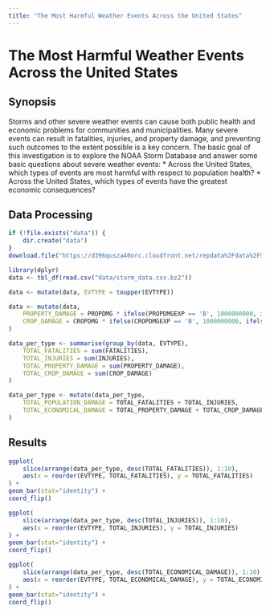 ```yaml
---
title: "The Most Harmful Weather Events Across the United States"
---
```


# The Most Harmful Weather Events Across the United States

## Synopsis

Storms and other severe weather events can cause both public health and economic problems for communities and municipalities. Many severe events can result in fatalities, injuries, and property damage, and preventing such outcomes to the extent possible is a key concern.
The basic goal of this investigation is to explore the NOAA Storm Database and answer some basic questions about severe weather events:
* Across the United States, which types of events are most harmful with respect to population health?
* Across the United States, which types of events have the greatest economic consequences?

## Data Processing

```r
if (!file.exists("data")) {
	dir.create("data")
}
download.file("https://d396qusza40orc.cloudfront.net/repdata%2Fdata%2FStormData.csv.bz2", dest = "data/storm_data.csv.bz2")

library(dplyr)
data <- tbl_df(read.csv("data/storm_data.csv.bz2"))

data <- mutate(data, EVTYPE = toupper(EVTYPE))

data <- mutate(data, 
	PROPERTY_DAMAGE = PROPDMG * ifelse(PROPDMGEXP == 'B', 1000000000, ifelse(PROPDMGEXP == 'M', 1000000, ifelse(PROPDMGEXP == 'K', 1000, 1))), 
	CROP_DAMAGE = CROPDMG * ifelse(CROPDMGEXP == 'B', 1000000000, ifelse(CROPDMGEXP == 'M', 1000000, ifelse(CROPDMGEXP == 'K', 1000, 1)))
)

data_per_type <- summarise(group_by(data, EVTYPE), 
	TOTAL_FATALITIES = sum(FATALITIES), 
	TOTAL_INJURIES = sum(INJURIES),
	TOTAL_PROPERTY_DAMAGE = sum(PROPERTY_DAMAGE),
	TOTAL_CROP_DAMAGE = sum(CROP_DAMAGE)
)

data_per_type <- mutate(data_per_type,
	TOTAL_POPULATION_DAMAGE = TOTAL_FATALITIES + TOTAL_INJURIES,
	TOTAL_ECONOMICAL_DAMAGE = TOTAL_PROPERTY_DAMAGE + TOTAL_CROP_DAMAGE
)
```

## Results

```r
ggplot(
	slice(arrange(data_per_type, desc(TOTAL_FATALITIES)), 1:10), 
	aes(x = reorder(EVTYPE, TOTAL_FATALITIES), y = TOTAL_FATALITIES)
) + 
geom_bar(stat="identity") + 
coord_flip()

ggplot(
	slice(arrange(data_per_type, desc(TOTAL_INJURIES)), 1:10), 
	aes(x = reorder(EVTYPE, TOTAL_INJURIES), y = TOTAL_INJURIES)
) + 
geom_bar(stat="identity") + 
coord_flip()

ggplot(
	slice(arrange(data_per_type, desc(TOTAL_ECONOMICAL_DAMAGE)), 1:10), 
	aes(x = reorder(EVTYPE, TOTAL_ECONOMICAL_DAMAGE), y = TOTAL_ECONOMICAL_DAMAGE)
) + 
geom_bar(stat="identity") + 
coord_flip()
```